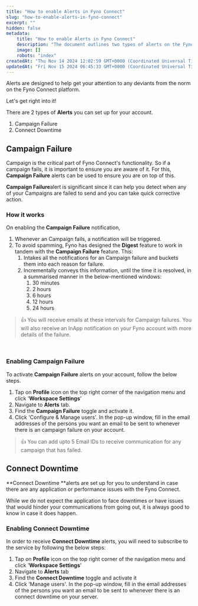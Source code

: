 ```yaml
---
title: "How to enable Alerts in Fyno Connect"
slug: "how-to-enable-alerts-in-fyno-connect"
excerpt: ""
hidden: false
metadata:
    title: "How to enable Alerts in Fyno Connect"
    description: "The document outlines two types of alerts on the Fyno Connect platform: Campaign Failure alerts, which notify users of failed campaigns to enable quick corrective action, and Connect Downtime alerts, which inform users of any application or performance issues."
    image: []
    robots: "index"
createdAt: "Thu Nov 14 2024 12:02:59 GMT+0000 (Coordinated Universal Time)"
updatedAt: "Fri Nov 15 2024 06:45:33 GMT+0000 (Coordinated Universal Time)"
---
```


Alerts are designed to help get your attention to any deviants from the norm on the Fyno Connect platform.

Let's get right into it!

There are 2 types of **Alerts** you can set up for your account.

1. Campaign Failure
2. Connect Downtime

## Campaign Failure

Campaign is the critical part of Fyno Connect's functionality. So if a campaign fails, it is important to ensure you are aware of it. For this, **Campaign Failure** alerts can be used to ensure you are on top of this.

**Campaign Failure**alert is significant since it can help you detect when any of your Campaigns are failed to send and you can take quick corrective action.

### How it works

On enabling the **Campaign Failure** notification,

1. Whenever an Campaign fails, a notification will be triggered.
2. To avoid spamming, Fyno has designed the **Digest** feature to work in tandem with the **Campaign Failure** feature. This:
    1. Intakes all the notifications for an Campaign failure and buckets them into each reason for failure.
    2. Incrementally conveys this information, until the time it is resolved, in a summarised manner in the below-mentioned windows:
        1. 30 minutes
        2. 2 hours
        3. 6 hours
        4. 12 hours
        5. 24 hours

> 👍 You will receive emails at these intervals for Campaign failures. You will also receive an InApp notification on your Fyno account with more details of the failure.

<br />

### Enabling Campaign Failure

To activate **Campaign Failure** alerts on your account, follow the below steps.

1. Tap on **Profile** icon on the top right corner of the navigation menu and click '**Workspace Settings**'
2. Navigate to **Alerts** tab.
3. Find the **Campaign Failure** toggle and activate it.
4. Click 'Configure & Manage users'. In the pop-up window, fill in the email addresses of the persons you want an email to be sent to whenever there is an campaign failure on your account.

> 👍 You can add upto 5 Email IDs to receive communication for any campaign that has failed.

## Connect Downtime

**Connect Downtime **alerts are set up for you to understand in case there are any application or performance issues with the Fyno Connect.

While we do not expect the application to face downtimes or have issues that would hinder your communications from going out, it is always good to know in case it does happen.

### Enabling Connect Downtime

In order to receive **Connect Downtime** alerts, you will need to subscribe to the service by following the below steps:

1. Tap on **Profile** icon on the top right corner of the navigation menu and click '**Workspace Settings**'
2. Navigate to **Alerts** tab
3. Find the **Connect Downtime** toggle and activate it
4. Click 'Manage users'. In the pop-up window, fill in the email addresses of the persons you want an email to be sent to whenever there is an connect downtime on your server.
